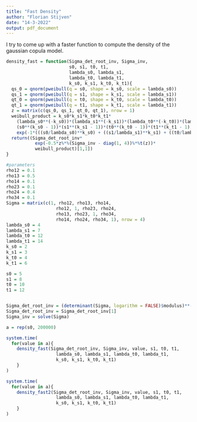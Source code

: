 ```yaml
---
title: "Fast Density"
author: "Florian Stijven"
date: "14-3-2022"
output: pdf_document
---
```


I try to come up with a faster function to compute the density of the gaussian copula model.

```r
density_fast = function(Sigma_det_root_inv, Sigma_inv, 
                        s0, s1, t0, t1,
                        lambda_s0, lambda_s1, 
                        lambda_t0, lambda_t1,
                        k_s0, k_s1, k_t0, k_t1){
  qs_0 = qnorm(pweibull(q = s0, shape = k_s0, scale = lambda_s0))
  qs_1 = qnorm(pweibull(q = s1, shape = k_s1, scale = lambda_s1))
  qt_0 = qnorm(pweibull(q = t0, shape = k_t0, scale = lambda_t0))
  qt_1 = qnorm(pweibull(q = t1, shape = k_t1, scale = lambda_t1))
  z = matrix(c(qs_0, qs_1, qt_0, qt_1), nrow = 1)
  weibull_product = k_s0*k_s1*k_t0*k_t1*
    (lambda_s0**(-k_s0))*(lambda_s1**(-k_s1))*(lambda_t0**(-k_t0))*(lambda_t1**(-k_t1))*
    (s0**(k_s0 - 1))*(s1**(k_s1 - 1))*(t0**(k_t0 - 1))*(t1**(k_t1 - 1))*
    exp(-1*(((s0/lambda_s0)**k_s0) + ((s1/lambda_s1)**k_s1) + ((t0/lambda_t0)**k_t0) + ((t1/lambda_t1)**k_t1)))
  return((Sigma_det_root_inv*
           exp(-0.5*z%*%(Sigma_inv - diag(1, 4))%*%t(z))*
           weibull_product)[1,1])
}

```

```r
#parameters
rho12 = 0.1
rho13 = 0.5
rho14 = 0.1
rho23 = 0.1
rho24 = 0.4
rho34 = 0.1
Sigma = matrix(c(1, rho12, rho13, rho14,
                   rho12, 1, rho23, rho24,
                   rho13, rho23, 1, rho34,
                   rho14, rho24, rho34, 1), nrow = 4)
lambda_s0 = 4
lambda_s1 = 7
lambda_t0 = 12
lambda_t1 = 14
k_s0 = 2
k_s1 = 3
k_t0 = 4
k_t1 = 6

s0 = 5
s1 = 8
t0 = 10
t1 = 12


Sigma_det_root_inv = (determinant(Sigma, logarithm = FALSE)$modulus)**-0.5
Sigma_det_root_inv = Sigma_det_root_inv[1]
Sigma_inv = solve(Sigma)

a = rep(s0, 200000)

system.time(
  for(value in a){
    density_fast(Sigma_det_root_inv, Sigma_inv, value, s1, t0, t1,
                   lambda_s0, lambda_s1, lambda_t0, lambda_t1,
                   k_s0, k_s1, k_t0, k_t1)
    }
)

system.time(
  for(value in a){
    density_fast2(Sigma_det_root_inv, Sigma_inv, value, s1, t0, t1,
                   lambda_s0, lambda_s1, lambda_t0, lambda_t1,
                   k_s0, k_s1, k_t0, k_t1)
    }
)

```



